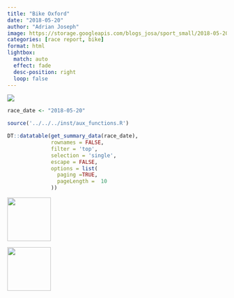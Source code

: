 ```yaml
---
title: "Bike Oxford"
date: "2018-05-20"
author: "Adrian Joseph"
image: https://storage.googleapis.com/blogs_josa/sport_small/2018-05-20_BIKE_OXFORD/img/00.png
categories: [race report, bike]
format: html
lightbox:
  match: auto
  effect: fade
  desc-position: right
  loop: false
---
```

![](https://storage.googleapis.com/blogs_josa/sport_small/2018-05-20_BIKE_OXFORD/img/00.png)

```r
race_date <- "2018-05-20"

source('../../../inst/aux_functions.R')

DT::datatable(get_summary_data(race_date),
              rownames = FALSE,
              filter = 'top',
              selection = 'single',
              escape = FALSE,
              options = list(
                paging =TRUE,
                pageLength =  10
              ))
```




::: {layout-ncol=4}
![](https://storage.googleapis.com/blogs_josa/sport_small/2018-05-20_BIKE_OXFORD/img/00.png){ width="100" group="hi" }

![](https://storage.googleapis.com/blogs_josa/sport_small/2018-05-20_BIKE_OXFORD/img/01.jpg){ width="100" group="hi" }


:::
